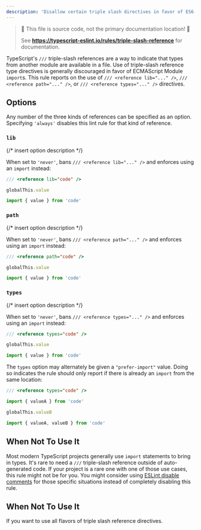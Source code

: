 ```yaml
---
description: 'Disallow certain triple slash directives in favor of ES6-style import declarations.'
---
```



> 🛑 This file is source code, not the primary documentation location! 🛑
>
> See **https://typescript-eslint.io/rules/triple-slash-reference** for documentation.

TypeScript's `///` triple-slash references are a way to indicate that types from another module are available in a file.
Use of triple-slash reference type directives is generally discouraged in favor of ECMAScript Module `import`s.
This rule reports on the use of `/// <reference lib="..." />`, `/// <reference path="..." />`, or `/// <reference types="..." />` directives.

## Options

Any number of the three kinds of references can be specified as an option.
Specifying `'always'` disables this lint rule for that kind of reference.

### `lib`

{/* insert option description */}

When set to `'never'`, bans `/// <reference lib="..." />` and enforces using an `import` instead:

<Tabs>
<TabItem value="❌ Incorrect">

```ts option='{ "lib": "never" }'
/// <reference lib="code" />

globalThis.value
```

</TabItem>
<TabItem value="✅ Correct">

```ts option='{ "lib": "never" }'
import { value } from 'code'
```

</TabItem>
</Tabs>

### `path`

{/* insert option description */}

When set to `'never'`, bans `/// <reference path="..." />` and enforces using an `import` instead:

<Tabs>
<TabItem value="❌ Incorrect">

```ts option='{ "path": "never" }'
/// <reference path="code" />

globalThis.value
```

</TabItem>
<TabItem value="✅ Correct">

```ts option='{ "path": "never" }'
import { value } from 'code'
```

</TabItem>
</Tabs>

### `types`

{/* insert option description */}

When set to `'never'`, bans `/// <reference types="..." />` and enforces using an `import` instead:

<Tabs>
<TabItem value="❌ Incorrect">

```ts option='{ "types": "never" }'
/// <reference types="code" />

globalThis.value
```

</TabItem>
<TabItem value="✅ Correct">

```ts option='{ "types": "never" }'
import { value } from 'code'
```

</TabItem>
</Tabs>

The `types` option may alternately be given a `"prefer-import"` value.
Doing so indicates the rule should only report if there is already an `import` from the same location:

<Tabs>
<TabItem value="❌ Incorrect">

```ts option='{ "types": "prefer-import" }'
/// <reference types="code" />

import { valueA } from 'code'

globalThis.valueB
```

</TabItem>
<TabItem value="✅ Correct">

```ts option='{ "types": "prefer-import" }'
import { valueA, valueB } from 'code'
```

</TabItem>
</Tabs>

## When Not To Use It

Most modern TypeScript projects generally use `import` statements to bring in types.
It's rare to need a `///` triple-slash reference outside of auto-generated code.
If your project is a rare one with one of those use cases, this rule might not be for you.
You might consider using [ESLint disable comments](https://eslint.org/docs/latest/use/configure/rules#using-configuration-comments-1) for those specific situations instead of completely disabling this rule.

## When Not To Use It

If you want to use all flavors of triple slash reference directives.
